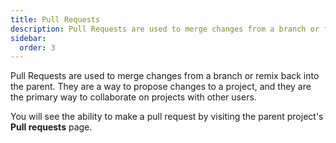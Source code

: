 ```yaml
---
title: Pull Requests
description: Pull Requests are used to merge changes from a branch or fork back into the parent
sidebar:
  order: 3
---
```


Pull Requests are used to merge changes from a branch or remix back into the parent. They are a way to propose changes to a project, and they are the primary way to collaborate on projects with other users.

You will see the ability to make a pull request by visiting the parent project's **Pull requests** page.